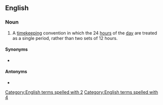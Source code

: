 ==English==
{{wikipedia}}

===Noun===
{{en-noun}}

# A [[timekeeping]] convention in which the 24 [[hour]]s of the [[day]] are treated as a single period, rather than two sets of 12 hours.

====Synonyms====
* {{l|en|military time}}

====Antonyms====
* {{l|en|12-hour clock}}

[[Category:English terms spelled with 2]]
[[Category:English terms spelled with 4]]